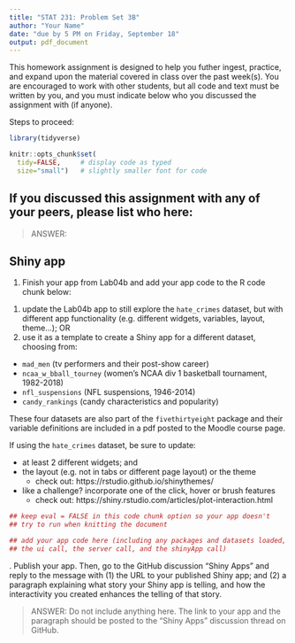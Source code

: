 ---
title: "STAT 231: Problem Set 3B"
author: "Your Name"
date: "due by 5 PM on Friday, September 18"
output: pdf_document
---

This homework assignment is designed to help you futher ingest, practice, and expand upon the material covered in class over the past week(s).  You are encouraged to work with other students, but all code and text must be written by you, and you must indicate below who you discussed the assignment with (if anyone).  

Steps to proceed:

\begin{enumerate}
\item In RStudio, go to File > Open Project, navigate to the folder with the course-content repo, select the course-content project (course-content.Rproj), and click "Open" 
\item Pull the course-content repo (e.g. using the blue-ish down arrow in the Git tab in upper right window)
\item Copy ps3B.Rmd from the course repo to your repo (see page 6 of the GitHub Classroom Guide for Stat231 if needed)
\item Close the course-content repo project in RStudio
\item Open YOUR repo project in RStudio
\item In the ps3B.Rmd file in YOUR repo, replace "YOUR NAME HERE" with your name
\item Add in your responses, committing and pushing to YOUR repo in appropriate places along the way
\item Run "Knit PDF" 
\item Upload the pdf to Gradescope.  Don't forget to select which of your pages are associated with each problem.  \textit{You will not get credit for work on unassigned pages (e.g., if you only selected the first page but your solution spans two pages, you would lose points for any part on the second page that the grader can't see).} 
\end{enumerate}

```{r, setup, include=FALSE}
library(tidyverse)

knitr::opts_chunk$set(
  tidy=FALSE,     # display code as typed
  size="small")   # slightly smaller font for code
```


\newpage 
## If you discussed this assignment with any of your peers, please list who here:

> ANSWER:

\newpage
## Shiny app

1. Finish your app from Lab04b and add your app code to the R code chunk below:

(1) update the Lab04b app to still explore the `hate_crimes` dataset, but with different app functionality (e.g. different widgets, variables, layout, theme...); OR
(2) use it as a template to create a Shiny app for a different dataset, choosing from:

* `mad_men` (tv performers and their post-show career)
* `ncaa_w_bball_tourney` (women's NCAA div 1 basketball tournament, 1982-2018)
* `nfl_suspensions` (NFL suspensions, 1946-2014)
* `candy_rankings` (candy characteristics and popularity)

These four datasets are also part of the `fivethirtyeight` package and their variable definitions are included in a pdf posted to the Moodle course page.

If using the `hate_crimes` dataset, be sure to update:

* at least 2 different widgets; and
* the layout (e.g. not in tabs or different page layout) or the theme
     + check out:  https://rstudio.github.io/shinythemes/
* like a challenge?  incorporate one of the click, hover or brush features
     + check out: https://shiny.rstudio.com/articles/plot-interaction.html

      
```{r, eval=FALSE}
## keep eval = FALSE in this code chunk option so your app doesn't 
## try to run when knitting the document

## add your app code here (including any packages and datasets loaded,
## the ui call, the server call, and the shinyApp call)
```

      
\newpage
2. Publish your app.  Then, go to the GitHub discussion "Shiny Apps" and reply to the message with (1) the URL to your published Shiny app; and (2) a paragraph explaining what story your Shiny app is telling, and how the interactivity you created enhances the telling of that story.

> ANSWER: Do not include anything here.  The link to your app and the paragraph should be posted to the "Shiny Apps" discussion thread on GitHub.